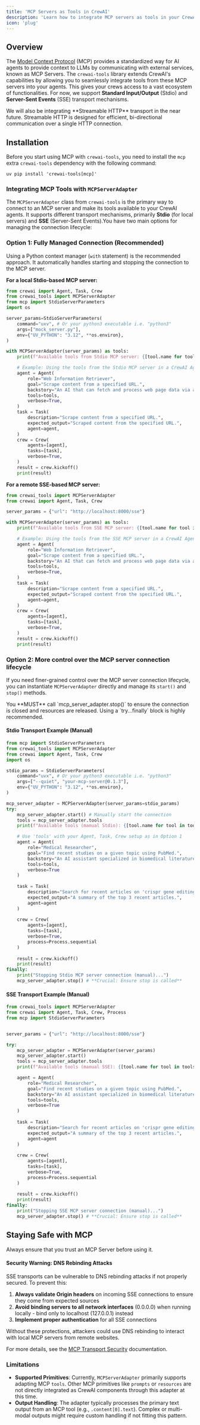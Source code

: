 ```yaml
---
title: 'MCP Servers as Tools in CrewAI'
description: 'Learn how to integrate MCP servers as tools in your CrewAI agents using the `crewai-tools` library.'
icon: 'plug'
---
```


## Overview

The [Model Context Protocol](https://modelcontextprotocol.io/introduction) (MCP) provides a standardized way for AI agents to provide context to LLMs by communicating with external services, known as MCP Servers. 
The `crewai-tools` library extends CrewAI's capabilities by allowing you to seamlessly integrate tools from these MCP servers into your agents. 
This gives your crews access to a vast ecosystem of functionalities. For now, we support **Standard Input/Output** (Stdio) and **Server-Sent Events** (SSE) transport mechanisms. 

<Info>
We will also be integrating **Streamable HTTP** transport in the near future. 
Streamable HTTP is designed for efficient, bi-directional communication over a single HTTP connection.
</Info>

## Installation

Before you start using MCP with `crewai-tools`, you need to install the `mcp` extra `crewai-tools` dependency with the following command:

```shell
uv pip install 'crewai-tools[mcp]'
```

### Integrating MCP Tools with `MCPServerAdapter`

The `MCPServerAdapter` class from `crewai-tools` is the primary way to connect to an MCP server and make its tools available to your CrewAI agents. 
It supports different transport mechanisms, primarily **Stdio** (for local servers) and **SSE** (Server-Sent Events).You have two main options for managing the connection lifecycle:

### Option 1: Fully Managed Connection (Recommended)

Using a Python context manager (`with` statement) is the recommended approach. It automatically handles starting and stopping the connection to the MCP server.

**For a local Stdio-based MCP server:**

```python
from crewai import Agent, Task, Crew
from crewai_tools import MCPServerAdapter
from mcp import StdioServerParameters
import os

server_params=StdioServerParameters(
    command="uxv", # Or your python3 executable i.e. "python3"
    args=["mock_server.py"],
    env={"UV_PYTHON": "3.12", **os.environ},
)

with MCPServerAdapter(server_params) as tools:
    print(f"Available tools from Stdio MCP server: {[tool.name for tool in tools]}")

    # Example: Using the tools from the Stdio MCP server in a CrewAI Agent
    agent = Agent(
        role="Web Information Retriever",
        goal="Scrape content from a specified URL.",
        backstory="An AI that can fetch and process web page data via an MCP tool.",
        tools=tools,
        verbose=True,
    )
    task = Task(
        description="Scrape content from a specified URL.",
        expected_output="Scraped content from the specified URL.",
        agent=agent,
    )
    crew = Crew(
        agents=[agent],
        tasks=[task],
        verbose=True,
    )
    result = crew.kickoff()
    print(result)
```

**For a remote SSE-based MCP server:**

```python
from crewai_tools import MCPServerAdapter
from crewai import Agent, Task, Crew

server_params = {"url": "http://localhost:8000/sse"}

with MCPServerAdapter(server_params) as tools:
    print(f"Available tools from SSE MCP server: {[tool.name for tool in tools]}")

    # Example: Using the tools from the SSE MCP server in a CrewAI Agent
    agent = Agent(
        role="Web Information Retriever",
        goal="Scrape content from a specified URL.",
        backstory="An AI that can fetch and process web page data via an MCP tool.",
        tools=tools,
        verbose=True,
    )
    task = Task(
        description="Scrape content from a specified URL.",
        expected_output="Scraped content from the specified URL.",
        agent=agent,
    )
    crew = Crew(
        agents=[agent],
        tasks=[task],
        verbose=True,
    )
    result = crew.kickoff()
    print(result)
```

### Option 2: More control over the MCP server connection lifecycle

If you need finer-grained control over the MCP server connection lifecycle, you can instantiate `MCPServerAdapter` directly and manage its `start()` and `stop()` methods.

<Info>
You **MUST** call `mcp_server_adapter.stop()` to ensure the connection is closed and resources are released. Using a `try...finally` block is highly recommended.
</Info>

#### Stdio Transport Example (Manual)

```python
from mcp import StdioServerParameters
from crewai_tools import MCPServerAdapter
from crewai import Agent, Task, Crew
import os

stdio_params = StdioServerParameters(
    command="uvx", # Or your python3 executable i.e. "python3"
    args=["--quiet", "your-mcp-server@0.1.3"],
    env={"UV_PYTHON": "3.12", **os.environ},
)

mcp_server_adapter = MCPServerAdapter(server_params=stdio_params)
try:
    mcp_server_adapter.start() # Manually start the connection
    tools = mcp_server_adapter.tools
    print(f"Available tools (manual Stdio): {[tool.name for tool in tools]}")

    # Use 'tools' with your Agent, Task, Crew setup as in Option 1
    agent = Agent(
        role="Medical Researcher", 
        goal="Find recent studies on a given topic using PubMed.", 
        backstory="An AI assistant specialized in biomedical literature research.", 
        tools=tools,
        verbose=True 
    )
    
    task = Task(
        description="Search for recent articles on 'crispr gene editing'.",
        expected_output="A summary of the top 3 recent articles.",
        agent=agent
    )
    
    crew = Crew(
        agents=[agent],
        tasks=[task],
        verbose=True,
        process=Process.sequential
    )
    
    result = crew.kickoff()
    print(result)
finally:
    print("Stopping Stdio MCP server connection (manual)...")
    mcp_server_adapter.stop() # **Crucial: Ensure stop is called**
```


#### SSE Transport Example (Manual)

```python
from crewai_tools import MCPServerAdapter
from crewai import Agent, Task, Crew, Process
from mcp import StdioServerParameters


server_params = {"url": "http://localhost:8000/sse"}

try:
    mcp_server_adapter = MCPServerAdapter(server_params)
    mcp_server_adapter.start()
    tools = mcp_server_adapter.tools
    print(f"Available tools (manual SSE): {[tool.name for tool in tools]}")

    agent = Agent(
        role="Medical Researcher", 
        goal="Find recent studies on a given topic using PubMed.", 
        backstory="An AI assistant specialized in biomedical literature research.", 
        tools=tools,
        verbose=True 
    )
    
    task = Task(
        description="Search for recent articles on 'crispr gene editing'.",
        expected_output="A summary of the top 3 recent articles.",
        agent=agent
    )
    
    crew = Crew(
        agents=[agent],
        tasks=[task],
        verbose=True,
        process=Process.sequential
    )
    
    result = crew.kickoff()
    print(result)
finally:
    print("Stopping SSE MCP server connection (manual)...")
    mcp_server_adapter.stop() # **Crucial: Ensure stop is called**
```

## Staying Safe with MCP
<Warning>
Always ensure that you trust an MCP Server before using it.
</Warning>

#### Security Warning: DNS Rebinding Attacks
SSE transports can be vulnerable to DNS rebinding attacks if not properly secured. 
To prevent this:

1. **Always validate Origin headers** on incoming SSE connections to ensure they come from expected sources
2. **Avoid binding servers to all network interfaces** (0.0.0.0) when running locally - bind only to localhost (127.0.0.1) instead
3. **Implement proper authentication** for all SSE connections

Without these protections, attackers could use DNS rebinding to interact with local MCP servers from remote websites.

For more details, see the [MCP Transport Security](https://modelcontextprotocol.io/docs/concepts/transports#security-considerations) documentation.

### Limitations
*   **Supported Primitives**: Currently, `MCPServerAdapter` primarily supports adapting MCP `tools`. 
Other MCP primitives like `prompts` or `resources` are not directly integrated as CrewAI components through this adapter at this time.
*   **Output Handling**: The adapter typically processes the primary text output from an MCP tool (e.g., `.content[0].text`). Complex or multi-modal outputs might require custom handling if not fitting this pattern.
